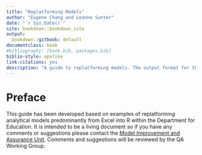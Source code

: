 ```yaml
--- 
title: "Replatforming Models"
author: "Eugene Chang and Leanne Sunter"
date: "`r Sys.Date()`"
site: bookdown::bookdown_site
output:
  bookdown::gitbook: default
documentclass: book
#bibliography: [book.bib, packages.bib]
biblio-style: apalike
link-citations: yes
description: "A guide to replatforming models. The output format for this example is bookdown::gitbook."
---
```


# Preface {-}

This guide has been developed based on examples of replatforming analytical models predominantly from Excel into R within the Department for Education.  It is intended to be a living document so if you have any comments or suggestions please contact the [Model Improvement and Assurance Unit](modellingandqa@Educationgovuk.onmicrosoft.com).  Comments and suggestions will be reviewed by the QA Working Group.
